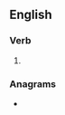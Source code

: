 ==English==

===Verb===
{{head|en|verb form}}

# {{en-third-person singular of|unhorse}}

===Anagrams===
* {{anagrams|en|a=ehnorssu|onrushes}}